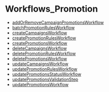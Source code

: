 
# Workflows\_Promotion

- [addOrRemoveCampaignPromotionsWorkflow](../Workflows_Promotion/functions/core_flows.Promotion.Workflows_Promotion.addOrRemoveCampaignPromotionsWorkflow/page.mdx)
- [batchPromotionRulesWorkflow](../Workflows_Promotion/functions/core_flows.Promotion.Workflows_Promotion.batchPromotionRulesWorkflow/page.mdx)
- [createCampaignsWorkflow](../Workflows_Promotion/functions/core_flows.Promotion.Workflows_Promotion.createCampaignsWorkflow/page.mdx)
- [createPromotionRulesWorkflow](../Workflows_Promotion/functions/core_flows.Promotion.Workflows_Promotion.createPromotionRulesWorkflow/page.mdx)
- [createPromotionsWorkflow](../Workflows_Promotion/functions/core_flows.Promotion.Workflows_Promotion.createPromotionsWorkflow/page.mdx)
- [deleteCampaignsWorkflow](../Workflows_Promotion/functions/core_flows.Promotion.Workflows_Promotion.deleteCampaignsWorkflow/page.mdx)
- [deletePromotionRulesWorkflow](../Workflows_Promotion/functions/core_flows.Promotion.Workflows_Promotion.deletePromotionRulesWorkflow/page.mdx)
- [deletePromotionsWorkflow](../Workflows_Promotion/functions/core_flows.Promotion.Workflows_Promotion.deletePromotionsWorkflow/page.mdx)
- [updateCampaignsWorkflow](../Workflows_Promotion/functions/core_flows.Promotion.Workflows_Promotion.updateCampaignsWorkflow/page.mdx)
- [updatePromotionRulesWorkflow](../Workflows_Promotion/functions/core_flows.Promotion.Workflows_Promotion.updatePromotionRulesWorkflow/page.mdx)
- [updatePromotionsStatusWorkflow](../Workflows_Promotion/functions/core_flows.Promotion.Workflows_Promotion.updatePromotionsStatusWorkflow/page.mdx)
- [updatePromotionsValidationStep](../Workflows_Promotion/functions/core_flows.Promotion.Workflows_Promotion.updatePromotionsValidationStep/page.mdx)
- [updatePromotionsWorkflow](../Workflows_Promotion/functions/core_flows.Promotion.Workflows_Promotion.updatePromotionsWorkflow/page.mdx)
